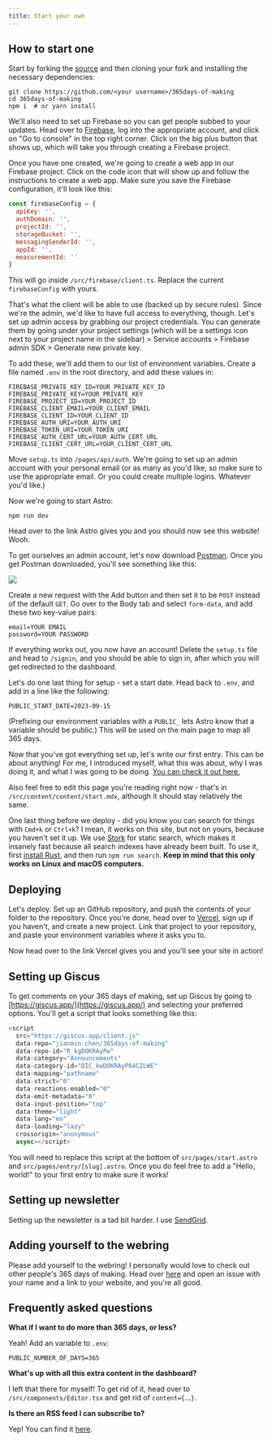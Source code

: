 ```yaml
---
title: Start your own
---
```


## How to start one

Start by forking the [source](https://github.com/hackclub/365days-of-making) and then cloning your fork and installing the necessary dependencies:

```
git clone https://github.com/<your username>/365days-of-making
cd 365days-of-making
npm i  # or yarn install
```

We'll also need to set up Firebase so you can get people subbed to your updates. Head over to [Firebase](https://firebase.google.com), log into the appropriate account, and click on "Go to console" in the top right corner. Click on the big plus button that shows up, which will take you through creating a Firebase project.

Once you have one created, we're going to create a web app in our Firebase project. Click on the code icon that will show up and follow the instructions to create a web app. Make sure you save the Firebase configuration, it'll look like this:

```js
const firebaseConfig = {
  apiKey: '',
  authDomain: '',
  projectId: '',
  storageBucket: '',
  messagingSenderId: '',
  appId: '',
  measurementId: ''
}
```

This will go inside `/src/firebase/client.ts`. Replace the current `firebaseConfig` with yours.

That's what the client will be able to use (backed up by secure rules). Since we're the admin, we'd like to have full access to everything, though. Let's set up admin access by grabbing our project credentials. You can generate them by going under your project settings (which will be a settings icon next to your project name in the sidebar) > Service accounts > Firebase admin SDK > Generate new private key.

To add these, we'll add them to our list of environment variables. Create a file named `.env` in the root directory, and add these values in:

```
FIREBASE_PRIVATE_KEY_ID=YOUR_PRIVATE_KEY_ID
FIREBASE_PRIVATE_KEY=YOUR_PRIVATE_KEY
FIREBASE_PROJECT_ID=YOUR_PROJECT_ID
FIREBASE_CLIENT_EMAIL=YOUR_CLIENT_EMAIL
FIREBASE_CLIENT_ID=YOUR_CLIENT_ID
FIREBASE_AUTH_URI=YOUR_AUTH_URI
FIREBASE_TOKEN_URI=YOUR_TOKEN_URI
FIREBASE_AUTH_CERT_URL=YOUR_AUTH_CERT_URL
FIREBASE_CLIENT_CERT_URL=YOUR_CLIENT_CERT_URL
```

Move `setup.ts` into `/pages/api/auth`. We're going to set up an admin account with your personal email (or as many as you'd like, so make sure to use the appropriate email. Or you could create multiple logins. Whatever you'd like.)

Now we're going to start Astro:

```
npm run dev
```

Head over to the link Astro gives you and you should now see this website! Wooh.

To get ourselves an admin account, let's now download [Postman](https://www.postman.com). Once you get Postman downloaded, you'll see something like this:

![](https://cloud-qw7gr70h4-hack-club-bot.vercel.app/0screenshot_2023-09-15_at_3.31.26___pm.png)

Create a new request with the Add button and then set it to be `POST` instead of the default `GET`. Go over to the Body tab and select `form-data`, and add these two key-value pairs:

```
email=YOUR EMAIL
password=YOUR PASSWORD
```

If everything works out, you now have an account! Delete the `setup.ts` file and head to `/signin`, and you should be able to sign in, after which you will get redirected to the dashboard.

Let's do one last thing for setup - set a start date. Head back to `.env`, and add in a line like the following:

```
PUBLIC_START_DATE=2023-09-15
```

(Prefixing our environment variables with a `PUBLIC_` lets Astro know that a variable should be public.) This will be used on the main page to map all 365 days.

Now that you've got everything set up, let's write our first entry. This can be about anything! For me, I introduced myself, what this was about, why I was doing it, and what I was going to be doing. [You can check it out here.](/entry/1)

Also feel free to edit this page you're reading right now - that's in `/src/content/content/start.mdx`, although it should stay relatively the same.

One last thing before we deploy - did you know you can search for things with `Cmd+k` or `Ctrl+k`? I mean, it works on this site, but not on yours, because you haven't set it up. We use [Stork](https://stork-search.net/) for static search, which makes it insanely fast because all search indexes have already been built. To use it, first [install Rust](https://www.rust-lang.org/tools/install), and then run `npm run search`. **Keep in mind that this only works on Linux and macOS computers.**

## Deploying

Let's deploy. Set up an GitHub repository, and push the contents of your folder to the repository. Once you're done, head over to [Vercel](https://vercel.com), sign up if you haven't, and create a new project. Link that project to your repository, and paste your environment variables where it asks you to.

Now head over to the link Vercel gives you and you'll see your site in action!

## Setting up Giscus

To get comments on your 365 days of making, set up Giscus by going to [https://giscus.app/](https://giscus.app/) and selecting your preferred options. You'll get a script that looks something like this:

```js
<script
  src="https://giscus.app/client.js"
  data-repo="jianmin-chen/365days-of-making"
  data-repo-id="R_kgDOKRAyPw"
  data-category="Announcements"
  data-category-id="DIC_kwDOKRAyP84CZLWE"
  data-mapping="pathname"
  data-strict="0"
  data-reactions-enabled="0"
  data-emit-metadata="0"
  data-input-position="top"
  data-theme="light"
  data-lang="en"
  data-loading="lazy"
  crossorigin="anonymous"
  async></script>
```

You will need to replace this script at the bottom of `src/pages/start.astro` and `src/pages/entry/[slug].astro`. Once you do feel free to add a "Hello, world!" to your first entry to make sure it works!

## Setting up newsletter

Setting up the newsletter is a tad bit harder. I use [SendGrid](https://sendgrid.com/).

## Adding yourself to the webring

Please add yourself to the webring! I personally would love to check out other people's 365 days of making. Head over [here](https://github.com/jianmin-chen/365days-of-making/issues) and open an issue with your name and a link to your website, and you're all good.

## Frequently asked questions

**What if I want to do more than 365 days, or less?**

Yeah! Add an variable to `.env`:

```
PUBLIC_NUMBER_OF_DAYS=365
```

**What's up with all this extra content in the dashboard?**

I left that there for myself! To get rid of it, head over to `/src/components/Editor.tsx` and get rid of `content={`...`}`.

**Is there an RSS feed I can subscribe to?**

Yep! You can find it [here](/feed.xml).
